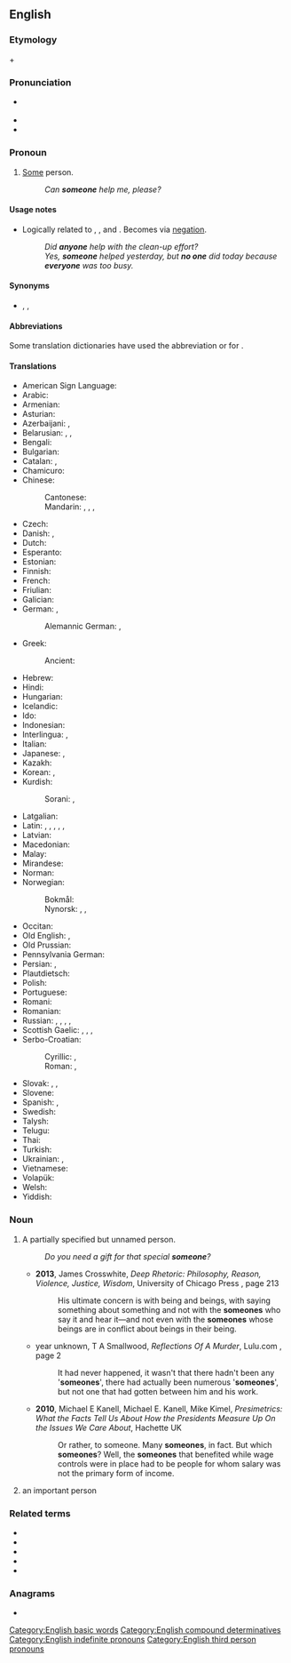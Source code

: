 ==English==

===Etymology===
{{m|en|some}} + {{m|en|one}}

===Pronunciation===
* {{a|RP|GA}} {{IPA|en|/ˈsʌmwʌn/}}
* {{audio|en|en-us-someone.ogg|Audio (GA)}}
* {{hyphenation|en|some|one}}

===Pronoun===
{{en-pron}}

# [[some|Some]] person.
#: ''Can '''someone''' help me, please?''

====Usage notes====
* Logically related to {{m|en|anyone}}, {{m|en|everyone}}, and {{m|en|no one}}. Becomes {{m|en|no one}} via [[negation]].
*: ''Did '''anyone''' help with the clean-up effort?''
*: ''Yes, '''someone''' helped yesterday, but '''no one''' did today because '''everyone''' was too busy.''

====Synonyms====
* {{l|en|anybody}}, {{l|en|anyone}}, {{l|en|somebody}}

====Abbreviations====
Some translation dictionaries have used the abbreviation {{m|en|s.o.}} or {{m|en|so}} for {{m|en|someone}}.

====Translations====
{{trans-top|some person}}
* American Sign Language: {{t|ase|1@InsideNeckhigh-FingerUpPalmBack CirclesHoriz}}
* Arabic: {{t+|ar|أَحَد}}
* Armenian: {{t+|hy|մեկ|alt=մեկը}}
* Asturian: {{t+|ast|daquién}}
* Azerbaijani: {{t+|az|kimsə}}, {{t+|az|kim isə}}
* Belarusian: {{t|be|хто́сьці|sc=Cyrl}}, {{t|be|хтось|sc=Cyrl}}, {{t|be|не́хта|sc=Cyrl}}
* Bengali: {{t|bn|কেউ একটা|sc=Beng}}
* Bulgarian: {{t|bg|някой}}
* Catalan: {{t+|ca|algú}}, {{t+|ca|qualcú}}
* Chamicuro: {{t|ccc|ana'shanaye}}
* Chinese:
*: Cantonese: {{t|yue|有人|tr=jau5 jan4|sc=Hani}}
*: Mandarin: {{t+|cmn|有人|tr=yǒurén|sc=Hani}}, {{t+|cmn|某人|tr=mǒurén|sc=Hani}}, {{t+|cmn|誰|sc=Hani}}, {{t+|cmn|谁|tr=shéi, shuí|sc=Hani}}
* Czech: {{t+|cs|někdo}}
* Danish: {{t+|da|nogen}}, {{t|da|en eller anden|c}}
* Dutch: {{t+|nl|iemand}}
* Esperanto: {{t+|eo|iu}}
* Estonian: {{t+|et|keegi}}
* Finnish: {{t+|fi|joku}}
* French: {{t+|fr|quelqu'un}}
* Friulian: {{t|fur|ciertun}}
* Galician: {{t+|gl|alguén}}
* German: {{t+|de|jemand}}, {{t+|de|einer}}
*: Alemannic German: {{t|gsw|epper}}, {{t|gsw|ebber}}
* Greek: {{t+|el|κάποιος}}
*: Ancient: {{t|grc|τις}}
* Hebrew: {{t|he|מִישֶׁהוּ|tr=míshehu}}
* Hindi: {{t+|hi|कोई|sc=Deva}}
* Hungarian: {{t+|hu|valaki}}
* Icelandic: {{t+|is|einhver}}
* Ido: {{t+|io|ulu}}
* Indonesian: {{t+|id|seseorang}}
* Interlingua: {{t|ia|alicuno}}, {{t|ia|alcuno}}
* Italian: {{t+|it|qualcuno}}
* Japanese: {{t|ja|誰か|tr=だれか, dareka}}, {{t|ja|[[或る]][[人]]|tr=あるひと, aru hito}}
* Kazakh: {{t|kk|біреу|sc=Cyrl}}
* Korean: {{t|ko|누군가}}, {{t|ko|[[어떤]] [[사람]]}}
* Kurdish:
*: Sorani: {{t+|ku|یەکێک}}, {{t+|ku|کەسێک}}
{{trans-mid}}
* Latgalian: {{t|ltg|kaids}}
* Latin: {{t+|la|aliquis|m|f}}, {{t|la|aliquid|n}}, {{t+|la|quidam|m|f}}, {{t+|la|quidam|n}}, {{t|la|quiddam|n}}, {{t|la|quaedam|f}}
* Latvian: {{t+|lv|kāds}}
* Macedonian: {{t|mk|некој}}
* Malay: {{t|ms|seseorang}}
* Mirandese: {{t|mwl|alguien}}
* Norman: {{t|nrf|tchitch'un}}
* Norwegian:
*: Bokmål: {{t+|nb|noen}}
*: Nynorsk: {{t|nn|nokon}}, {{t|nn|einkvan|m}}, {{t|nn|eikor|f}}
* Occitan: {{t+|oc|qualqu'un}}
* Old English: {{t|ang|sum mann}}, {{t|ang|sum}}
* Old Prussian: {{t-simple|prg|aīnunts}}
* Pennsylvania German: {{t|pdc|ebber}}
* Persian: {{t+|fa|کسی|tr=kasi}}, {{t+|fa|یکی|tr=yeki}} {{qualifier|informal}}
* Plautdietsch: {{t|pdt|wäa}}
* Polish: {{t+|pl|ktoś}}
* Portuguese: {{t+|pt|alguém}}
* Romani: {{t|rom|varekon}}
* Romanian: {{t+|ro|cineva}}
* Russian: {{t+|ru|кто́-то}}, {{t+|ru|кто-нибу́дь}}, {{t+|ru|не́кто}}, {{t+|ru|кто́-либо}}, {{t+|ru|кое-кто́}}
* Scottish Gaelic: {{t|gd|cuideigin}}, {{qualifier|male}} {{t|gd|duin'-eigin}}, {{qualifier|male}} {{t|gd|feareigin}}, {{qualifier|female}} {{t|gd|tè-eigin}}
* Serbo-Croatian:
*: Cyrillic: {{qualifier|Bosnian, Serbian}} {{t|sh|неко|m|sc=Cyrl}}, {{qualifier|Croatian}} {{t|sh|нетко|m|sc=Cyrl}}
*: Roman: {{qualifier|Bosnian, Serbian}} {{t+|sh|neko|m}}, {{qualifier|Croatian}} {{t|sh|netko|m}}
* Slovak: {{t+|sk|niekto}}, {{t|sk|dakto}}, {{t|sk|voľakto}}
* Slovene: {{t+|sl|nekdó}}
* Spanish: {{t+|es|alguien}}, {{t+|es|alguno}}
* Swedish: {{t+|sv|någon}}
* Talysh: {{t|tly|ای نفری|tr=i nafari|sc=fa-Arab}}
* Telugu: {{t|te|ఎవరో}}
* Thai: {{t|th|บางคน}}
* Turkish: {{t+|tr|biri}}
* Ukrainian: {{t+|uk|хтось}}, {{t+|uk|хто-не́будь}}
* Vietnamese: {{t|vi|ai đó}}
* Volapük: {{t+|vo|ek}}
* Welsh: {{t+|cy|rhywun|m}}
* Yiddish: {{t|yi|עמעצער}}
{{trans-bottom}}

===Noun===
{{en-noun}}

# A partially specified but unnamed person.
#: ''Do you need a gift for that special '''someone'''?''
#* '''2013''', James Crosswhite, ''Deep Rhetoric: Philosophy, Reason, Violence, Justice, Wisdom'', University of Chicago Press {{ISBN|9780226016344}}, page 213
#*: His ultimate concern is with being and beings, with saying something about something and not with the '''someones''' who say it and hear it—and not even with the '''someones''' whose beings are in conflict about beings in their being.
#* year unknown, T A Smallwood, ''Reflections Of A Murder'', Lulu.com {{ISBN|9781445209425}}, page 2
#*: It had never happened, it wasn&#39;t that there hadn&#39;t been any &#39;'''someones'''&#39;, there had actually been numerous &#39;'''someones'''&#39;, but not one that had gotten between him and his work.
#* '''2010''', Michael E Kanell, Michael E. Kanell, Mike Kimel, ''Presimetrics: What the Facts Tell Us About How the Presidents Measure Up On the Issues We Care About'', Hachette UK {{ISBN|9781603762175}}
#*: Or rather, to someone. Many '''someones''', in fact. But which '''someones'''? Well, the '''someones''' that benefited while wage controls were in place had to be people for whom salary was not the primary form of income.
# {{senseid|en|important}} an important person
#: {{ux|en|He thinks he has become '''someone'''.}}

===Related terms===
* {{l|en|no one}}
* {{l|en|everyone}}
* {{l|en|anyone}}
* {{l|en|somewhere}}
* {{l|en|something}}

===Anagrams===
* {{anagrams|en|a=eemnoos|neosome|onesome}}

[[Category:English basic words]]
[[Category:English compound determinatives]]
[[Category:English indefinite pronouns]]
[[Category:English third person pronouns]]